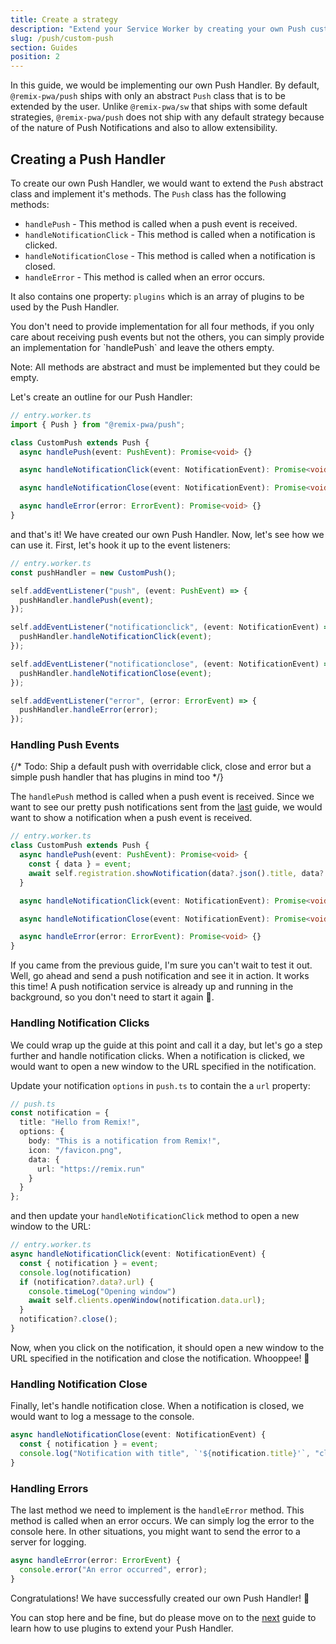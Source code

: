 ```yaml
---
title: Create a strategy
description: "Extend your Service Worker by creating your own Push custom strategy."
slug: /push/custom-push
section: Guides
position: 2
---
```



In this guide, we would be implementing our own Push Handler. By default, `@remix-pwa/push` ships with only an abstract `Push` class that
is to be extended by the user. Unlike `@remix-pwa/sw` that ships with some default strategies, `@remix-pwa/push` does not ship with any default strategy
because of the nature of Push Notifications and also to allow extensibility.

## Creating a Push Handler

To create our own Push Handler, we would want to extend the `Push` abstract class and implement it's methods. The `Push` class has the following methods:

- `handlePush` - This method is called when a push event is received.
- `handleNotificationClick` - This method is called when a notification is clicked.
- `handleNotificationClose` - This method is called when a notification is closed.
- `handleError` - This method is called when an error occurs.

It also contains one property: `plugins` which is an array of plugins to be used by the Push Handler.

<Info>
You don't need to provide implementation for all four methods, if you only care about receiving push events 
but not the others, you can simply provide an implementation for `handlePush` and leave the others empty.

Note: All methods are abstract and must be implemented but they could be empty.

</Info>

Let's create an outline for our Push Handler:

```ts
// entry.worker.ts
import { Push } from "@remix-pwa/push";

class CustomPush extends Push {
  async handlePush(event: PushEvent): Promise<void> {}

  async handleNotificationClick(event: NotificationEvent): Promise<void> {}

  async handleNotificationClose(event: NotificationEvent): Promise<void> {}

  async handleError(error: ErrorEvent): Promise<void> {}
}
```

and that's it! We have created our own Push Handler. Now, let's see how we can use it. First, let's
hook it up to the event listeners:

```ts
// entry.worker.ts
const pushHandler = new CustomPush();

self.addEventListener("push", (event: PushEvent) => {
  pushHandler.handlePush(event);
});

self.addEventListener("notificationclick", (event: NotificationEvent) => {
  pushHandler.handleNotificationClick(event);
});

self.addEventListener("notificationclose", (event: NotificationEvent) => {
  pushHandler.handleNotificationClose(event);
});

self.addEventListener("error", (error: ErrorEvent) => {
  pushHandler.handleError(error);
});
```

### Handling Push Events

{/* Todo: Ship a default push with overridable click, close and error but a simple push handler that has plugins in mind too */}

The `handlePush` method is called when a push event is received. Since we want to see our pretty
push notifications sent from the [last](/push/get-started) guide, we would want to show a notification when a push event is received.

```ts {3-4}
// entry.worker.ts
class CustomPush extends Push {
  async handlePush(event: PushEvent): Promise<void> {
    const { data } = event;
    await self.registration.showNotification(data?.json().title, data?.json().options);
  }

  async handleNotificationClick(event: NotificationEvent): Promise<void> {}

  async handleNotificationClose(event: NotificationEvent): Promise<void> {}

  async handleError(error: ErrorEvent): Promise<void> {}
}
```

If you came from the previous guide, I'm sure you can't wait to test it out. Well, go ahead and send a push notification and see it in action.
It works this time! A push notification service is already up and running in the background, so you don't need to start it again 🙌.

### Handling Notification Clicks

We could wrap up the guide at this point and call it a day, but let's go a step further and handle notification clicks.
When a notification is clicked, we would want to open a new window to the URL specified in the notification.

Update your notification `options` in `push.ts` to contain the a `url` property:

```ts {5}
// push.ts
const notification = {
  title: "Hello from Remix!",
  options: {
    body: "This is a notification from Remix!",
    icon: "/favicon.png",
    data: {
      url: "https://remix.run"
    }
  }
};
```

and then update your `handleNotificationClick` method to open a new window to the URL:

```ts {2-8}
// entry.worker.ts
async handleNotificationClick(event: NotificationEvent) {
  const { notification } = event;
  console.log(notification)
  if (notification?.data?.url) {
    console.timeLog("Opening window")
    await self.clients.openWindow(notification.data.url);
  }
  notification?.close();
}
```

Now, when you click on the notification, it should open a new window to the URL specified in the notification and close the notification.
Whooppee! 🎉

### Handling Notification Close

Finally, let's handle notification close. When a notification is closed, we would want to log a message to the console.

```ts {2-3}
async handleNotificationClose(event: NotificationEvent) {
  const { notification } = event;
  console.log("Notification with title", `'${notification.title}'`, "closed");
}
```

### Handling Errors

The last method we need to implement is the `handleError` method. This method is called when an error occurs. We can 
simply log the error to the console here. In other situations, you might want to send the error to a server for logging.

```ts {2-3}
async handleError(error: ErrorEvent) {
  console.error("An error occurred", error);
}
```

Congratulations! We have successfully created our own Push Handler! 🎉

You can stop here and be fine, but do please move on to the [next](/push/custom-plugin) guide to learn how to use plugins to extend your Push Handler.